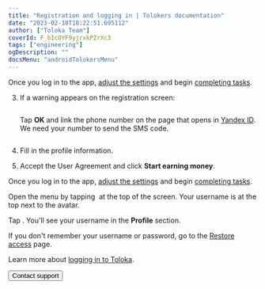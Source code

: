 ```yaml
---
title: "Registration and logging in | Tolokers documentation"
date: "2023-02-18T18:22:51.695112"
author: ["Toloka Team"]
coverId: F_bIcOYF9yjrxkPZrXc3
tags: ["engineering"]
ogDescription: ""
docsMenu: "androidTolokersMenu"
---
```



<AuthContent1/>

Once you log in to the app, [adjust the settings](./settings) and begin [completing tasks](./tasks).

<AuthContent2/>

3. If a warning appears on the registration screen:

   <Cut title="No phone number linked">

   <Image width="260px" withBackground imageId="1676448934029" alt="" />

   Tap **OK** and link the phone number on the page that opens in [Yandex ID](https://passport.yandex.com/). We need your number to send the SMS code.

   </Cut>

   <Cut title="The phone number is linked to another account">

   <Image width="260px" withBackground imageId="1676448860301" alt="" />

   <AuthContent3/>

   </Cut>

1. Fill in the profile information.

1. Accept the User Agreement and click **Start earning money**.

Once you log in to the app, [adjust the settings](./settings) and begin [completing tasks](./tasks).

<AuthContent4/>

<FaqLoginCommon1/>

<Cut title="Where do I view my username in the mobile app?">

Open the menu by tapping <img src="https://tlk-infra-front.azureedge.net/portal-static/uploaded/images/1676733318631/1676733318631_original_svg.svg" alt="" /> at the top of the screen. Your username is at the top next to the avatar.

Tap <img src="https://tlk-infra-front.azureedge.net/portal-static/uploaded/images/1676448845247/1676448845247_original_png.png" alt="" />. You'll see your username in the **Profile** section.

</Cut>


<Cut title="I don't remember my username or password">

If you don't remember your username or password, go to the [Restore access](https://passport.yandex.com/passport?mode=restore) page.

Learn more about [logging in to Toloka](#registered).

</Cut>

<FaqLoginCommon2/>

<Button themeColor="light" view="default" size="l" type="link" url="./troubleshooting/troubleshooting#not_working_properly">Contact support</Button>
